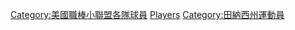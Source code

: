 
{{commonscat|Nashville Sounds}}

[[Category:美國職棒小聯盟各隊球員|Category:美國職棒小聯盟各隊球員]]
[[Category:納許維爾天籟隊|Players]]
[[Category:田納西州運動員|Category:田納西州運動員]]